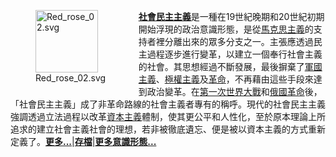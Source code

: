 <div style="float:left;margin-right:0.9em">
[[File:Red_rose_02.svg|100px]]
</div>
'''[[社會民主主義|社會民主主義]]'''是一種在19世紀晚期和20世紀初期開始浮現的政治意識形態，是從[[馬克思主義|馬克思主義]]的支持者裡分離出來的眾多分支之一。主張應透過民主過程逐步進行變革，以建立一個奉行社會主義的社會。其思想經過不斷發展，最後摒棄了[[軍國主義|軍國主義]]、[[極權主義|極權主義]]及[[革命|革命]]，不再藉由這些手段來達到政治變革。在[[第一次世界大戰|第一次世界大戰]]和[[1917年俄羅斯大革命|俄國革命]]後，「社會民主主義」成了非革命路線的社會主義者專有的稱呼。現代的社會民主主義強調透過立法過程以改革[[資本主義|資本主義]]體制，使其更公平和人性化，至於原本理論上所追求的建立社會主義社會的理想，若非被徹底遺忘、便是被以資本主義的方式重新定義了。'''[[綠色無政府主義|更多...]]'''|'''[[Portal:政治/政治意識形態/存檔|存檔]]'''|'''[[意識形態|更多意識形態...]]'''
</div>